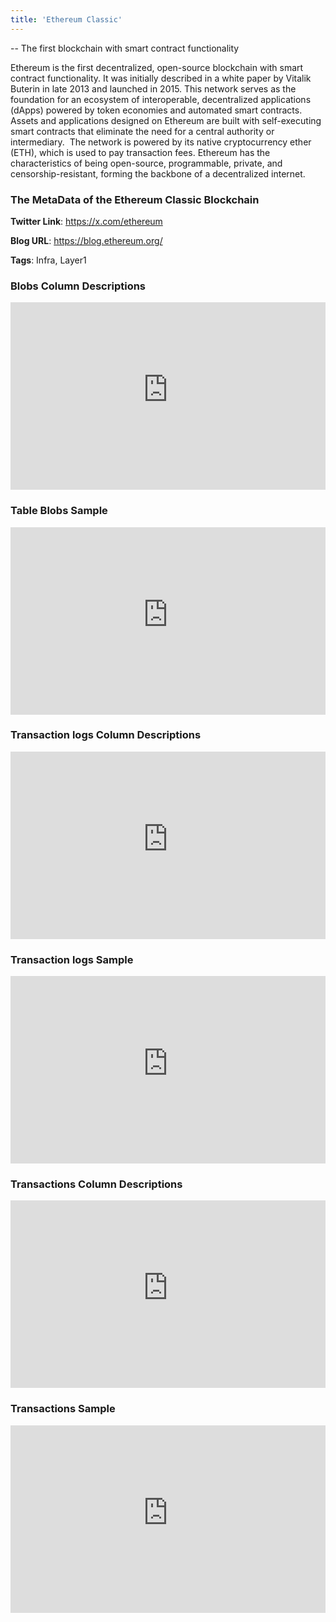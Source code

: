 ```yaml
---
title: 'Ethereum Classic'
---
```

-- The first blockchain with smart contract functionality

Ethereum is the first decentralized, open-source blockchain with smart contract functionality. It was initially described in a white paper by Vitalik Buterin in late 2013 and launched in 2015. This network serves as the foundation for an ecosystem of interoperable, decentralized applications (dApps) powered by token economies and automated smart contracts. Assets and applications designed on Ethereum are built with self-executing smart contracts that eliminate the need for a central authority or intermediary.  The network is powered by its native cryptocurrency ether (ETH), which is used to pay transaction fees. Ethereum has the characteristics of being open-source, programmable, private, and censorship-resistant, forming the backbone of a decentralized internet.

### The MetaData of the Ethereum Classic Blockchain

**Twitter Link**: https://x.com/ethereum

**Blog URL**: https://blog.ethereum.org/

**Tags**: Infra, Layer1

### Blobs Column Descriptions

<div>
    <iframe
        src="https://doc-embed-app.chainbasehq.com/columns/ethereum.blobs"
        width="100%"
        height="300px"
        frameBorder="0"
        scrolling="no"
    ></iframe>
</div>

### Table Blobs Sample

<div>
    <iframe
        src="https://doc-embed-app.chainbasehq.com/data/ethereum.blobs"
        width="100%"
        height="300px"
        frameBorder="0"
        scrolling="no"
    ></iframe>
</div>

### Transaction logs Column Descriptions

<div>
    <iframe
        src="https://doc-embed-app.chainbasehq.com/columns/ethereum.transaction_logs"
        width="100%"
        height="300px"
        frameBorder="0"
        scrolling="no"
    ></iframe>
</div>

### Transaction logs Sample

<div>
    <iframe
        src="https://doc-embed-app.chainbasehq.com/data/ethereum.transaction_logs"
        width="100%"
        height="300px"
        frameBorder="0"
        scrolling="no"
    ></iframe>
</div>

### Transactions Column Descriptions

<div>
    <iframe
        src="https://doc-embed-app.chainbasehq.com/columns/ethereum.transactions"
        width="100%"
        height="300px"
        frameBorder="0"
        scrolling="no"
    ></iframe>
</div>

### Transactions Sample

<div>
    <iframe
        src="https://doc-embed-app.chainbasehq.com/data/ethereum.transactions"
        width="100%"
        height="300px"
        frameBorder="0"
        scrolling="no"
    ></iframe>
</div>
